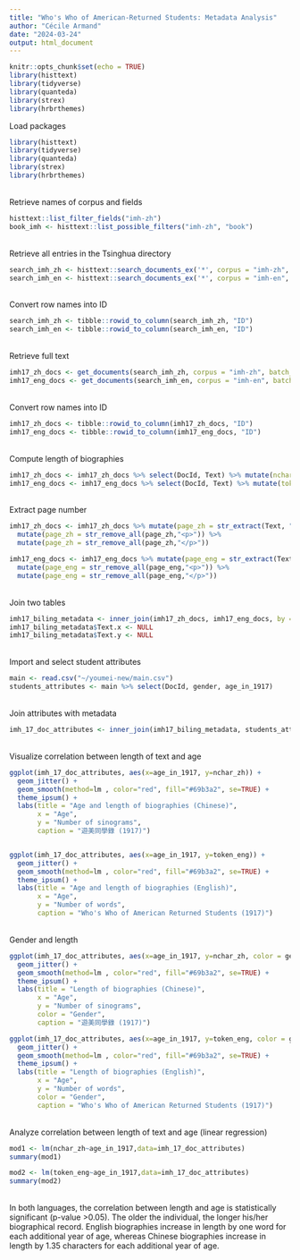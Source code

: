 ```yaml
---
title: "Who's Who of American-Returned Students: Metadata Analysis"
author: "Cécile Armand"
date: "2024-03-24"
output: html_document
---
```


```r
knitr::opts_chunk$set(echo = TRUE)
library(histtext)
library(tidyverse)
library(quanteda)
library(strex)
library(hrbrthemes)
```

Load packages 

```r
library(histtext)
library(tidyverse)
library(quanteda)
library(strex)
library(hrbrthemes)
```
<br>
Retrieve names of corpus and fields 
```r
histtext::list_filter_fields("imh-zh")
book_imh <- histtext::list_possible_filters("imh-zh", "book")
```
<br>
Retrieve all entries in the Tsinghua directory
```r
search_imh_zh <- histtext::search_documents_ex('*', corpus = "imh-zh", filter_query = list(book = "游美同學錄"))
search_imh_en <- histtext::search_documents_ex('*', corpus = "imh-en", filter_query = list(book = "游美同學錄"))
```
<br>
Convert row names into ID
```r
search_imh_zh <- tibble::rowid_to_column(search_imh_zh, "ID")
search_imh_en <- tibble::rowid_to_column(search_imh_en, "ID")
```
<br>
Retrieve full text 
```r
imh17_zh_docs <- get_documents(search_imh_zh, corpus = "imh-zh", batch_size = 10, verbose = FALSE)
imh17_eng_docs <- get_documents(search_imh_en, corpus = "imh-en", batch_size = 10, verbose = FALSE)
```
<br>
Convert row names into ID
```r
imh17_zh_docs <- tibble::rowid_to_column(imh17_zh_docs, "ID")
imh17_eng_docs <- tibble::rowid_to_column(imh17_eng_docs, "ID")
```
<br>
Compute length of biographies 
```r
imh17_zh_docs <- imh17_zh_docs %>% select(DocId, Text) %>% mutate(nchar_zh = nchar(Text))
imh17_eng_docs <- imh17_eng_docs %>% select(DocId, Text) %>% mutate(token_eng = ntoken(Text), char_eng = nchar(Text))
```
<br>
Extract page number 
```r
imh17_zh_docs <- imh17_zh_docs %>% mutate(page_zh = str_extract(Text, "<p>\\s*(.*?)\\s*</p>")) %>% 
  mutate(page_zh = str_remove_all(page_zh,"<p>")) %>%
  mutate(page_zh = str_remove_all(page_zh,"</p>"))

imh17_eng_docs <- imh17_eng_docs %>% mutate(page_eng = str_extract(Text, "<p>\\s*(.*?)\\s*</p>")) %>% 
  mutate(page_eng = str_remove_all(page_eng,"<p>")) %>%
  mutate(page_eng = str_remove_all(page_eng,"</p>"))
```
<br>
Join two tables
```r
imh17_biling_metadata <- inner_join(imh17_zh_docs, imh17_eng_docs, by = "DocId")
imh17_biling_metadata$Text.x <- NULL
imh17_biling_metadata$Text.y <- NULL
```
<br>
Import and select student attributes 
```r
main <- read.csv("~/youmei-new/main.csv")
students_attributes <- main %>% select(DocId, gender, age_in_1917)

```
<br> 
Join attributes with metadata
```r
imh_17_doc_attributes <- inner_join(imh17_biling_metadata, students_attributes)

```
<br> 
Visualize correlation between length of text and age 
```r
ggplot(imh_17_doc_attributes, aes(x=age_in_1917, y=nchar_zh)) +
  geom_jitter() +
  geom_smooth(method=lm , color="red", fill="#69b3a2", se=TRUE) +
  theme_ipsum() + 
  labs(title = "Age and length of biographies (Chinese)",
       x = "Age", 
       y = "Number of sinograms",
       caption = "遊美同學錄 (1917)") 


ggplot(imh_17_doc_attributes, aes(x=age_in_1917, y=token_eng)) +
  geom_jitter() +
  geom_smooth(method=lm , color="red", fill="#69b3a2", se=TRUE) +
  theme_ipsum() + 
  labs(title = "Age and length of biographies (English)",
       x = "Age", 
       y = "Number of words",
       caption = "Who's Who of American Returned Students (1917)") 
```
<br>
Gender and length 
```r
ggplot(imh_17_doc_attributes, aes(x=age_in_1917, y=nchar_zh, color = gender)) +
  geom_jitter() +
  geom_smooth(method=lm , color="red", fill="#69b3a2", se=TRUE) +
  theme_ipsum() + 
  labs(title = "Length of biographies (Chinese)",
       x = "Age", 
       y = "Number of sinograms",
       color = "Gender",
       caption = "遊美同學錄 (1917)") 

ggplot(imh_17_doc_attributes, aes(x=age_in_1917, y=token_eng, color = gender)) +
  geom_jitter() +
  geom_smooth(method=lm , color="red", fill="#69b3a2", se=TRUE) +
  theme_ipsum() + 
  labs(title = "Length of biographies (English)",
       x = "Age", 
       y = "Number of words",
       color = "Gender",
       caption = "Who's Who of American Returned Students (1917)") 
```
<br>
Analyze correlation between length of text and age (linear regression)
```r
mod1 <- lm(nchar_zh~age_in_1917,data=imh_17_doc_attributes)
summary(mod1)

mod2 <- lm(token_eng~age_in_1917,data=imh_17_doc_attributes)
summary(mod2)
```
<br>
In both languages, the correlation between length and age is statistically significant (p-value >0.05). The older the individual, the longer his/her biographical record. English biographies increase in length by one word for each additional year of age, whereas Chinese biographies increase in length by 1.35 characters for each additional year of age. 
